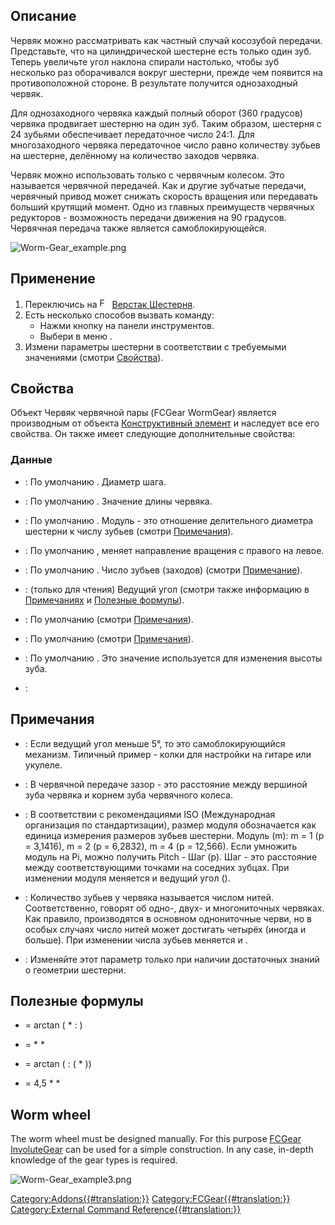 <languages/>

{{Docnav/ru
|[[FCGear_CrownGear/ru|Коронная Шестерня]] 
|[[FCGear_TimingGear/ru|Распределительная Шестерня]] 
|[[FCGear_Workbench/ru|Шестерня]]
|IconL=FCGear_CrownGear.svg
|IconR=FCGear_TimingGear.svg
|IconC=FCGear_workbench_icon.svg
}}

{{GuiCommand/ru
|Name=FCGear WormGear
|Name/ru=Шестерня Червяк червячной пары
|MenuLocation=Шестерня → Червяк червячной пары
|Workbenches=[[FCGear_Workbench/ru|Шестерня]]
|Shortcut=Нет
|Version=v0.16
|SeeAlso=[[PartDesign_InvoluteGear/ru|Проектная деталь Эвольвентная шестерня]]
}}

<span id="Description"></span>
==Описание==

Червяк можно рассматривать как частный случай косозубой передачи. Представьте, что на цилиндрической шестерне есть только один зуб. Теперь увеличьте угол наклона спирали настолько, чтобы зуб несколько раз оборачивался вокруг шестерни, прежде чем появится на противоположной стороне. В результате получится однозаходный червяк.

Для однозаходного червяка каждый полный оборот (360 градусов) червяка продвигает шестерню на один зуб. Таким образом, шестерня с 24 зубьями обеспечивает передаточное число 24:1. Для многозаходного червяка передаточное число равно количеству зубьев на шестерне, делённому на количество заходов червяка.

Червяк можно использовать только с червячным колесом. Это называется червячной передачей. Как и другие зубчатые передачи, червячный привод может снижать скорость вращения или передавать больший крутящий момент. Одно из главных преимуществ червячных редукторов - возможность передачи движения на 90 градусов. Червячная передача также является самоблокирующейся.

[[Image:Worm-Gear_example.png]]
{{Caption|Червячный вал (количество зубьев 3)}}

<span id="Usage"></span>
== Применение ==

# Переключись на [[Image:FCGear_workbench_icon.svg|16px]] [[FCGear_Workbench/ru|Верстак Шестерня]].
# Есть несколько способов вызвать команду:
#* Нажми кнопку {{Button|[[File:FCGear_WormGear.svg|16px]] [[FCGear_WormGear/ru|Червяк червячной пары]]}} на панели инструментов.
#* Выбери в меню {{MenuCommand|Шестерня → [[File:FCGear_WormGear.svg|16px]] Червяк червячной пары}}.
# Измени параметры шестерни в соответствии с требуемыми значениями (смотри [[#Properties|Свойства]]).

<span id="Properties"></span>
== Свойства ==

Объект Червяк червячной пары (FCGear WormGear) является производным от объекта [[Part_Feature/ru|Конструктивный элемент]] и наследует все его свойства. Он также имеет следующие дополнительные свойства:

<span id="Data"></span>
=== Данные ===

{{Properties_Title|base - базовые}}

* {{PropertyData|diameter - диаметр|Длина}}: По умолчанию {{Value|5 мм}}. Диаметр шага.
* {{PropertyData|height - высота|Длина}}: По умолчанию {{Value|5 мм}}. Значение длины червяка.
* {{PropertyData|module - модуль|Длина}}: По умолчанию {{Value|1 мм}}. Модуль - это отношение делительного диаметра шестерни к числу зубьев (смотри [[#Notes|Примечания]]).
* {{PropertyData|reverse_pitch - обратный_шаг|Булево}}: По умолчанию {{False}}, {{True}} меняет направление вращения с правого на левое.
* {{PropertyData|num_teeth - число_зубьев|Целое число}}: По умолчанию {{Value|3}}. Число зубьев (заходов) (смотри [[#Notes|Примечание]]).

{{Properties_Title|computed - вычисленные}}

* {{PropertyData|beta - бета|Угол}}: (только для чтения) Ведущий угол (смотри также информацию в [[#Notes|Примечаниях]] и [[#Useful_formulas|Полезные формулы]]).

{{Properties_Title|involute - эвольвента}}

* {{PropertyData|pressure_angle - угол_давления|Угол}}: По умолчанию {{Value|20 °}} (смотри [[#Notes|Примечания]]).

{{Properties_Title|tolerance - допуск}}

* {{PropertyData|clearance - зазор|С плавающей точкой}}: По умолчанию {{Value|0.25}} (смотри [[#Notes|Примечания]]).
* {{PropertyData|head - головка|С плавающей точкой}}: По умолчанию {{Value|0 мм}}. Это значение используется для изменения высоты зуба.

{{Properties_Title|version - версия}}

* {{PropertyData|version - версия|Строка}}:

<span id="Notes"></span>
== Примечания ==

* {{Emphasis|beta - бета}}: Если ведущий угол меньше 5°, то это самоблокирующийся механизм. Типичный пример - колки для настройки на гитаре или укулеле.
* {{Emphasis|clearance - зазор}}: В червячной передаче зазор - это расстояние между вершиной зуба червяка и корнем зуба червячного колеса.
* {{Emphasis|module - модуль}}: В соответствии с рекомендациями ISO (Международная организация по стандартизации), размер модуля обозначается как единица измерения размеров зубьев шестерни. Модуль (m): m = 1 (p = 3,1416), m = 2 (p = 6,2832), m = 4 (p = 12,566). Если умножить модуль на Pi, можно получить Pitch - Шаг (p). Шаг - это расстояние между соответствующими точками на соседних зубцах. При изменении модуля меняется и ведущий угол ({{Emphasis|beta}}).
* {{Emphasis|num_teeth - число_зубьев}}: Количество зубьев у червяка называется числом нитей. Соответственно, говорят об одно-, двух- и многониточных червяках. Как правило, производятся в основном однониточные черви, но в особых случаях число нитей может достигать четырёх (иногда и больше). При изменении числа зубьев меняется и {{Emphasis|beta - бета}}.
* {{Emphasis|pressure_parameter - угол_давления}}: Изменяйте этот параметр только при наличии достаточных знаний о геометрии шестерни.

<span id="Useful_formulas"></span>
==Полезные формулы==

*{{Emphasis|beta (lead angle)}} = arctan ({{Emphasis|module}} * {{Emphasis|teeth}} : {{Emphasis|pitchdiameter (diameter)}})
*{{Emphasis|axial pitch}} = {{Emphasis|pi}} * {{Emphasis|module}} * {{Emphasis|teeth}}
*{{Emphasis|beta (lead angle)}} = arctan ({{Emphasis|axial pitch}} : ({{Emphasis|pitchdiameter (diameter)}} * {{Emphasis|pi}}))
*{{Emphasis|worm length}} = 4,5 * {{Emphasis|module}} * {{Emphasis|pi}}

==Worm wheel==

The worm wheel must be designed manually. For this purpose [[FCGear_InvoluteGear|FCGear InvoluteGear]] can be used for a simple construction. In any case, in-depth knowledge of the gear types is required.

[[Image:Worm-Gear example3.png]]
{{Caption|Worm with worm wheel}}


{{Docnav
|[[FCGear_CrownGear|CrownGear]] 
|[[FCGear_TimingGear|TimingGear]] 
|[[FCGear_Workbench|FCGear]]
|IconL=FCGear_CrownGear.svg
|IconR=FCGear_TimingGear.svg
|IconC=FCGear_workbench_icon.svg
}}

[[Category:Addons{{#translation:}}]]
[[Category:FCGear{{#translation:}}]]
[[Category:External Command Reference{{#translation:}}]]